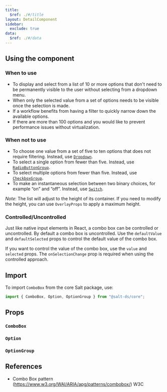 ```yaml
---
title:
  $ref: ./#/title
layout: DetailComponent
sidebar:
  exclude: true
data:
  $ref: ./#/data
---
```


## Using the component

### When to use

- To display and select from a list of 10 or more options that don't need to be permanently visible to the user without selecting from a dropdown menu.
- When only the selected value from a set of options needs to be visible once the selection is made.
- If a workflow benefits from having a filter to quickly narrow down the available options.
- If there are more than 100 options and you would like to prevent performance issues without virtualization.

### When not to use

- To choose one value from a set of five to ten options that does not require filtering. Instead, use [`Dropdown`](../dropdown).
- To select a single option from fewer than five. Instead, use [`RadioButtonGroup`](../radio-button).
- To select multiple options from fewer than five. Instead, use [`CheckboxGroup`](../checkbox).
- To make an instantaneous selection between two binary choices, for example “on” and “off”. Instead, use [`Switch`](../switch).

_Note_: The list will adjust to the height of its container. If you need to modify the height, you can use `OverlayProps` to apply a maximum height.

### Controlled/Uncontrolled

Just like native input elements in React, a combo box can be controlled or uncontrolled. By default a combo box is uncontrolled. Use the `defaultValue` and `defaultSelected` props to control the default value of the combo box.

If you want to control the value of the combo box, use the `value` and `selected` props. The `onSelectionChange` prop is required when using the controlled approach.

## Import

To import `ComboBox` from the core Salt package, use:

```js
import { ComboBox, Option, OptionGroup } from "@salt-ds/core";
```

## Props

### `ComboBox`

<PropsTable packageName="core" componentName="ComboBox" />

### `Option`

<PropsTable packageName="core" componentName="Option" />

### `OptionGroup`

<PropsTable packageName="core" componentName="OptionGroup" />

## References

- Combo Box pattern (https://www.w3.org/WAI/ARIA/apg/patterns/combobox/) W3C
